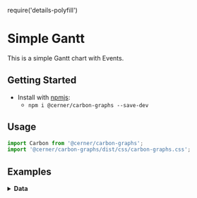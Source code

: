 require('details-polyfill')

# Simple Gantt
This is a simple Gantt chart with Events.

## Getting Started

- Install with [npmjs](https://www.npmjs.com):
  - `npm i @cerner/carbon-graphs --save-dev`

## Usage
```js
import Carbon from '@cerner/carbon-graphs';
import '@cerner/carbon-graphs/dist/css/carbon-graphs.css';
```

## Examples
<GanttChart />

<details>
<summary style={{fontSize: 24 }}>
<b>Data</b>
</summary>

### Graph Config object
<GraphConfig />

### Data object
#### Task Dataset
<TasksDataObject />

#### Events Dataset
<EventsDataObject />

### Load Track
<LoadTracks />
</details>
